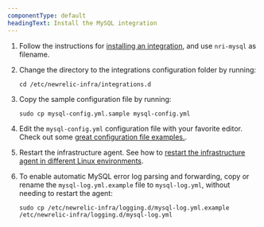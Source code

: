 ```yaml
---
componentType: default
headingText: Install the MySQL integration
---
```


1. Follow the instructions for [installing an integration](/docs/install-integrations-package), and use `nri-mysql` as filename.

2. Change the directory to the integrations configuration folder by running:
    ```shell
    cd /etc/newrelic-infra/integrations.d
    ```

3. Copy the sample configuration file by running:
    ```shell
    sudo cp mysql-config.yml.sample mysql-config.yml
    ```

4. Edit the `mysql-config.yml` configuration file with your favorite editor. Check out some [great configuration file examples.](#examples).

5. Restart the infrastructure agent. See how to [restart the infrastructure agent in different Linux environments](/docs/infrastructure/install-infrastructure-agent/manage-your-agent/start-stop-restart-infrastructure-agent/#linux).

6. To enable automatic MySQL error log parsing and forwarding, copy or rename the `mysql-log.yml.example` file to `mysql-log.yml`, without needing to restart the agent:
    ```shell
    sudo cp /etc/newrelic-infra/logging.d/mysql-log.yml.example /etc/newrelic-infra/logging.d/mysql-log.yml
    ```
